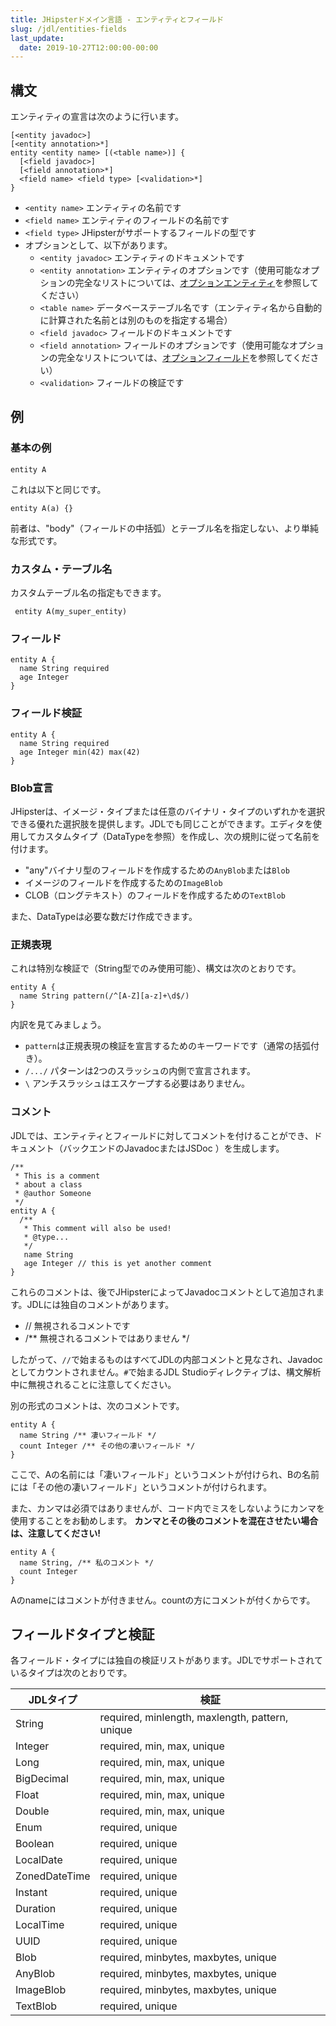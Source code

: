```yaml
---
title: JHipsterドメイン言語 - エンティティとフィールド
slug: /jdl/entities-fields
last_update:
  date: 2019-10-27T12:00:00-00:00
---
```


## 構文

エンティティの宣言は次のように行います。

```jdl
[<entity javadoc>]
[<entity annotation>*]
entity <entity name> [(<table name>)] {
  [<field javadoc>]
  [<field annotation>*]
  <field name> <field type> [<validation>*]
}
```

- `<entity name>` エンティティの名前です
- `<field name>` エンティティのフィールドの名前です
- `<field type>` JHipsterがサポートするフィールドの型です
- オプションとして、以下があります。
  - `<entity javadoc>` エンティティのドキュメントです
  - `<entity annotation>` エンティティのオプションです（使用可能なオプションの完全なリストについては、[オプションエンティティ][]を参照してください）
  - `<table name>` データベーステーブル名です（エンティティ名から自動的に計算された名前とは別のものを指定する場合）
  - `<field javadoc>` フィールドのドキュメントです
  - `<field annotation>` フィールドのオプションです（使用可能なオプションの完全なリストについては、[オプションフィールド][]を参照してください）
  - `<validation>` フィールドの検証です

## 例

### 基本の例

```jdl
entity A
```

これは以下と同じです。

```jdl
entity A(a) {}
```

前者は、"body"（フィールドの中括弧）とテーブル名を指定しない、より単純な形式です。

### カスタム・テーブル名

カスタムテーブル名の指定もできます。

```jdl
 entity A(my_super_entity)
```

### フィールド

```jdl
entity A {
  name String required
  age Integer
}
```

### フィールド検証

```jdl
entity A {
  name String required
  age Integer min(42) max(42)
}
```

### Blob宣言

JHipsterは、イメージ・タイプまたは任意のバイナリ・タイプのいずれかを選択できる優れた選択肢を提供します。JDLでも同じことができます。エディタを使用してカスタムタイプ（DataTypeを参照）を作成し、次の規則に従って名前を付けます。
  - "any"バイナリ型のフィールドを作成するための`AnyBlob`または`Blob`
  - イメージのフィールドを作成するための`ImageBlob`
  - CLOB（ロングテキスト）のフィールドを作成するための`TextBlob`

また、DataTypeは必要な数だけ作成できます。

### 正規表現

これは特別な検証で（String型でのみ使用可能）、構文は次のとおりです。

```jdl
entity A {
  name String pattern(/^[A-Z][a-z]+\d$/)
}
```

内訳を見てみましょう。

- `pattern`は正規表現の検証を宣言するためのキーワードです（通常の括弧付き）。
- `/.../` パターンは2つのスラッシュの内側で宣言されます。
- `\` アンチスラッシュはエスケープする必要はありません。

### コメント

JDLでは、エンティティとフィールドに対してコメントを付けることができ、ドキュメント（バックエンドのJavadocまたはJSDoc
）を生成します。

```jdl
/**
 * This is a comment
 * about a class
 * @author Someone
 */
entity A {
  /**
   * This comment will also be used!
   * @type...
   */
   name String
   age Integer // this is yet another comment
}
```

これらのコメントは、後でJHipsterによってJavadocコメントとして追加されます。JDLには独自のコメントがあります。
  - // 無視されるコメントです
  - /** 無視されるコメントではありません */

したがって、`//`で始まるものはすべてJDLの内部コメントと見なされ、Javadocとしてカウントされません。`#`で始まるJDL Studioディレクティブは、構文解析中に無視されることに注意してください。

別の形式のコメントは、次のコメントです。

```jdl
entity A {
  name String /** 凄いフィールド */
  count Integer /** その他の凄いフィールド */
}
```

ここで、Aの名前には「凄いフィールド」というコメントが付けられ、Bの名前には「その他の凄いフィールド」というコメントが付けられます。

また、カンマは必須ではありませんが、コード内でミスをしないようにカンマを使用することをお勧めします。
**カンマとその後のコメントを混在させたい場合は、注意してください!**

```jdl
entity A {
  name String, /** 私のコメント */
  count Integer
}
```
Aのnameにはコメントが付きません。countの方にコメントが付くからです。

## フィールドタイプと検証

各フィールド・タイプには独自の検証リストがあります。JDLでサポートされているタイプは次のとおりです。

|JDLタイプ      |検証                                    |
|--------------|-----------------------------------------------|
|String        |required, minlength, maxlength, pattern, unique|
|Integer       |required, min, max, unique                     |
|Long          |required, min, max, unique                     |
|BigDecimal    |required, min, max, unique                     |
|Float         |required, min, max, unique                     |
|Double        |required, min, max, unique                     |
|Enum          |required, unique                               |
|Boolean       |required, unique                               |
|LocalDate     |required, unique                               |
|ZonedDateTime |required, unique                               |
|Instant       |required, unique                               |
|Duration      |required, unique                               |
|LocalTime     |required, unique                               |
|UUID          |required, unique                               |
|Blob          |required, minbytes, maxbytes, unique           |
|AnyBlob       |required, minbytes, maxbytes, unique           |
|ImageBlob     |required, minbytes, maxbytes, unique           |
|TextBlob      |required, unique                               |

[オプションエンティティ]: options#エンティティオプション "Options"
[オプションフィールド]: options#フィールドオプション "Options"